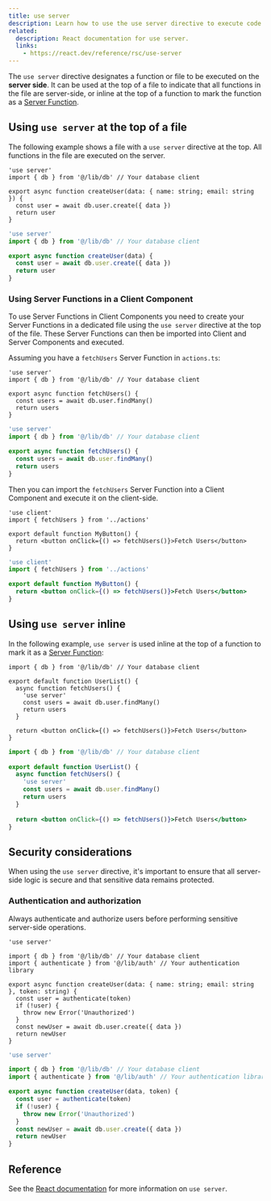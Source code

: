 ```yaml
---
title: use server
description: Learn how to use the use server directive to execute code on the server.
related:
  description: React documentation for use server.
  links: 
    - https://react.dev/reference/rsc/use-server
---
```


The `use server` directive designates a function or file to be executed on the **server side**. It can be used at the top of a file to indicate that all functions in the file are server-side, or inline at the top of a function to mark the function as a [Server Function](https://19.react.dev/reference/rsc/server-functions).

## Using `use server` at the top of a file

The following example shows a file with a `use server` directive at the top. All functions in the file are executed on the server.

```tsx filename="app/actions.ts" highlight={1} switcher
'use server'
import { db } from '@/lib/db' // Your database client

export async function createUser(data: { name: string; email: string }) {
  const user = await db.user.create({ data })
  return user
}
```

```jsx filename="app/actions.js" highlight={1} switcher
'use server'
import { db } from '@/lib/db' // Your database client

export async function createUser(data) {
  const user = await db.user.create({ data })
  return user
}
```

### Using Server Functions in a Client Component

To use Server Functions in Client Components you need to create your Server Functions in a dedicated file using the `use server` directive at the top of the file. These Server Functions can then be imported into Client and Server Components and executed.

Assuming you have a `fetchUsers` Server Function in `actions.ts`:

```tsx filename="app/actions.ts" highlight={1} switcher
'use server'
import { db } from '@/lib/db' // Your database client

export async function fetchUsers() {
  const users = await db.user.findMany()
  return users
}
```

```jsx filename="app/actions.js" highlight={1} switcher
'use server'
import { db } from '@/lib/db' // Your database client

export async function fetchUsers() {
  const users = await db.user.findMany()
  return users
}
```

Then you can import the `fetchUsers` Server Function into a Client Component and execute it on the client-side.

```tsx filename="app/components/my-button.tsx" highlight={1,2,8} switcher
'use client'
import { fetchUsers } from '../actions'

export default function MyButton() {
  return <button onClick={() => fetchUsers()}>Fetch Users</button>
}
```

```jsx filename="app/components/my-button.js" highlight={1,2,8} switcher
'use client'
import { fetchUsers } from '../actions'

export default function MyButton() {
  return <button onClick={() => fetchUsers()}>Fetch Users</button>
}
```


## Using `use server` inline

In the following example, `use server` is used inline at the top of a function to mark it as a [Server Function](https://19.react.dev/reference/rsc/server-functions):

```tsx filename="app/page.tsx" highlight={5} switcher
import { db } from '@/lib/db' // Your database client
 
export default function UserList() {
  async function fetchUsers() {
    'use server'
    const users = await db.user.findMany()
    return users
  }

  return <button onClick={() => fetchUsers()}>Fetch Users</button>
}
```

```jsx filename="app/page.js" highlight={5} switcher
import { db } from '@/lib/db' // Your database client
 
export default function UserList() {
  async function fetchUsers() {
    'use server'
    const users = await db.user.findMany()
    return users
  }
  
  return <button onClick={() => fetchUsers()}>Fetch Users</button>
}
```

## Security considerations

When using the `use server` directive, it's important to ensure that all server-side logic is secure and that sensitive data remains protected.

### Authentication and authorization

Always authenticate and authorize users before performing sensitive server-side operations.

```tsx filename="app/actions.ts" highlight={1,7,8,9,10} switcher
'use server'

import { db } from '@/lib/db' // Your database client
import { authenticate } from '@/lib/auth' // Your authentication library

export async function createUser(data: { name: string; email: string }, token: string) {
  const user = authenticate(token)
  if (!user) {
    throw new Error('Unauthorized')
  }
  const newUser = await db.user.create({ data })
  return newUser
}
```

```jsx filename="app/actions.js" highlight={1,7,8,9,10} switcher
'use server'

import { db } from '@/lib/db' // Your database client
import { authenticate } from '@/lib/auth' // Your authentication library

export async function createUser(data, token) {
  const user = authenticate(token)
  if (!user) {
    throw new Error('Unauthorized')
  }
  const newUser = await db.user.create({ data })
  return newUser
}
```


## Reference

See the [React documentation](https://react.dev/reference/rsc/use-server) for more information on `use server`.
